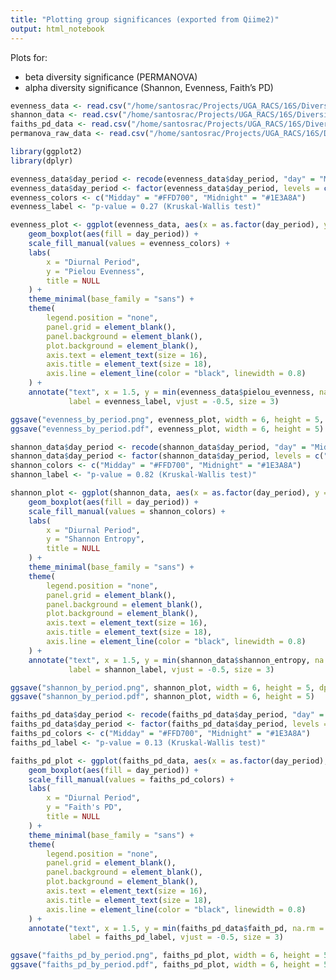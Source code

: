 ```yaml
---
title: "Plotting group significances (exported from Qiime2)"
output: html_notebook
---
```


Plots for:

 * beta diversity significance (PERMANOVA)
 * alpha diversity significance (Shannon, Evenness, Faith's PD)

```r
evenness_data <- read.csv("/home/santosrac/Projects/UGA_RACS/16S/DiversityAnalysis/evenness_metadata.tsv", sep="\t")
shannon_data <- read.csv("/home/santosrac/Projects/UGA_RACS/16S/DiversityAnalysis/shannon_metadata.tsv", sep="\t")
faiths_pd_data <- read.csv("/home/santosrac/Projects/UGA_RACS/16S/DiversityAnalysis/faiths_pd_metadata.tsv", sep="\t")
permanova_raw_data <- read.csv("/home/santosrac/Projects/UGA_RACS/16S/DiversityAnalysis/permanova_raw_data.tsv", sep="\t")

library(ggplot2)
library(dplyr)

evenness_data$day_period <- recode(evenness_data$day_period, "day" = "Midday", "night" = "Midnight")
evenness_data$day_period <- factor(evenness_data$day_period, levels = c("Midday", "Midnight"))
evenness_colors <- c("Midday" = "#FFD700", "Midnight" = "#1E3A8A")
evenness_label <- "p-value = 0.27 (Kruskal-Wallis test)"

evenness_plot <- ggplot(evenness_data, aes(x = as.factor(day_period), y = pielou_evenness)) +
    geom_boxplot(aes(fill = day_period)) +
    scale_fill_manual(values = evenness_colors) +
    labs(
        x = "Diurnal Period",
        y = "Pielou Evenness",
        title = NULL
    ) +
    theme_minimal(base_family = "sans") +
    theme(
        legend.position = "none",
        panel.grid = element_blank(),
        panel.background = element_blank(),
        plot.background = element_blank(),
        axis.text = element_text(size = 16),
        axis.title = element_text(size = 18),
        axis.line = element_line(color = "black", linewidth = 0.8)
    ) +
    annotate("text", x = 1.5, y = min(evenness_data$pielou_evenness, na.rm = TRUE), 
             label = evenness_label, vjust = -0.5, size = 3)

ggsave("evenness_by_period.png", evenness_plot, width = 6, height = 5, dpi = 300)
ggsave("evenness_by_period.pdf", evenness_plot, width = 6, height = 5)

shannon_data$day_period <- recode(shannon_data$day_period, "day" = "Midday", "night" = "Midnight")
shannon_data$day_period <- factor(shannon_data$day_period, levels = c("Midday", "Midnight"))
shannon_colors <- c("Midday" = "#FFD700", "Midnight" = "#1E3A8A")
shannon_label <- "p-value = 0.82 (Kruskal-Wallis test)"

shannon_plot <- ggplot(shannon_data, aes(x = as.factor(day_period), y = shannon_entropy)) +
    geom_boxplot(aes(fill = day_period)) +
    scale_fill_manual(values = shannon_colors) +
    labs(
        x = "Diurnal Period",
        y = "Shannon Entropy",
        title = NULL
    ) +
    theme_minimal(base_family = "sans") +
    theme(
        legend.position = "none",
        panel.grid = element_blank(),
        panel.background = element_blank(),
        plot.background = element_blank(),
        axis.text = element_text(size = 16),
        axis.title = element_text(size = 18),
        axis.line = element_line(color = "black", linewidth = 0.8)
    ) +
    annotate("text", x = 1.5, y = min(shannon_data$shannon_entropy, na.rm = TRUE), 
             label = shannon_label, vjust = -0.5, size = 3)

ggsave("shannon_by_period.png", shannon_plot, width = 6, height = 5, dpi = 300)
ggsave("shannon_by_period.pdf", shannon_plot, width = 6, height = 5)

faiths_pd_data$day_period <- recode(faiths_pd_data$day_period, "day" = "Midday", "night" = "Midnight")
faiths_pd_data$day_period <- factor(faiths_pd_data$day_period, levels = c("Midday", "Midnight"))
faiths_pd_colors <- c("Midday" = "#FFD700", "Midnight" = "#1E3A8A")
faiths_pd_label <- "p-value = 0.13 (Kruskal-Wallis test)"

faiths_pd_plot <- ggplot(faiths_pd_data, aes(x = as.factor(day_period), y = faith_pd)) +
    geom_boxplot(aes(fill = day_period)) +
    scale_fill_manual(values = faiths_pd_colors) +
    labs(
        x = "Diurnal Period",
        y = "Faith's PD",
        title = NULL
    ) +
    theme_minimal(base_family = "sans") +
    theme(
        legend.position = "none",
        panel.grid = element_blank(),
        panel.background = element_blank(),
        plot.background = element_blank(),
        axis.text = element_text(size = 16),
        axis.title = element_text(size = 18),
        axis.line = element_line(color = "black", linewidth = 0.8)
    ) +
    annotate("text", x = 1.5, y = min(faiths_pd_data$faith_pd, na.rm = TRUE), 
             label = faiths_pd_label, vjust = -0.5, size = 3)

ggsave("faiths_pd_by_period.png", faiths_pd_plot, width = 6, height = 5, dpi = 300)
ggsave("faiths_pd_by_period.pdf", faiths_pd_plot, width = 6, height = 5)
```